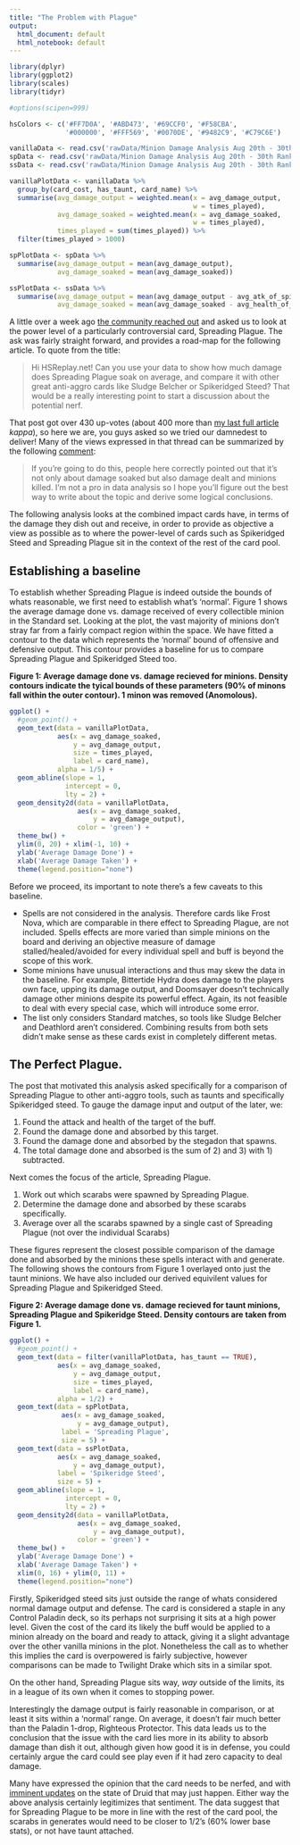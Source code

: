 ```yaml
---
title: "The Problem with Plague"
output:
  html_document: default
  html_notebook: default
---
```


```r
library(dplyr)
library(ggplot2)
library(scales)
library(tidyr)

#options(scipen=999)

hsColors <- c('#FF7D0A', '#ABD473', '#69CCF0', '#F58CBA',
              '#000000', '#FFF569', '#0070DE', '#9482C9', '#C79C6E')

vanillaData <- read.csv('rawData/Minion Damage Analysis Aug 20th - 30th Rank 1 - 4 - Vanilla Minions V2.csv')
spData <- read.csv('rawData/Minion Damage Analysis Aug 20th - 30th Rank 1 - 4 - Spreading Plague V2.csv')
ssData <- read.csv('rawData/Minion Damage Analysis Aug 20th - 30th Rank 1 - 4 - Spikeridged Steed V2.csv')

vanillaPlotData <- vanillaData %>%
  group_by(card_cost, has_taunt, card_name) %>%
  summarise(avg_damage_output = weighted.mean(x = avg_damage_output, 
                                              w = times_played),
            avg_damage_soaked = weighted.mean(x = avg_damage_soaked, 
                                              w = times_played),
            times_played = sum(times_played)) %>%
  filter(times_played > 1000)

spPlotData <- spData %>%
  summarise(avg_damage_output = mean(avg_damage_output),
            avg_damage_soaked = mean(avg_damage_soaked))

ssPlotData <- ssData %>%
  summarise(avg_damage_output = mean(avg_damage_output - avg_atk_of_spikeridged_target),
            avg_damage_soaked = mean(avg_damage_soaked - avg_health_of_spikeridged_target))
```

A little over a week ago [the community reached out](https://www.reddit.com/r/hearthstone/comments/6wprfy/hi_hsreplaynet_can_you_use_your_data_to_show_how/) and asked us to look at the power level of a particularly controversial card, Spreading Plague. The ask was fairly straight forward, and provides a road-map for the following article. To quote from the title:

> Hi HSReplay.net! Can you use your data to show how much damage does Spreading Plague soak on average, and compare it with other great anti-aggro cards like Sludge Belcher or Spikeridged Steed? That would be a really interesting point to start a discussion about the potential nerf.

That post got over 430 up-votes (about 400 more than [my last full article](https://hsreplay.net/articles/26/tracking-diversity-in-the-hearthstone-meta) _kappa_), so here we are, you guys asked so we tried our damnedest to deliver! Many of the views expressed in that thread can be summarized by the following [comment](https://www.reddit.com/r/hearthstone/comments/6wprfy/hi_hsreplaynet_can_you_use_your_data_to_show_how/dma2t7h/):

> If you're going to do this, people here correctly pointed out that it's not only about damage soaked but also damage dealt and minions killed. I'm not a pro in data analysis so I hope you'll figure out the best way to write about the topic and derive some logical conclusions.

The following analysis looks at the combined impact cards have, in terms of the damage they dish out and receive, in order to provide as objective a view as possible as to where the power-level of cards such as Spikeridged Steed and Spreading Plague sit in the context of the rest of the card pool.

## Establishing a baseline

To establish whether Spreading Plague is indeed outside the bounds of whats reasonable, we first need to establish what's 'normal'. Figure 1 shows the average damage done vs. damage received of every collectible minion in the Standard set. Looking at the plot, the vast majority of minions don't stray far from a fairly compact region within the space. We have fitted a contour to the data which represents the 'normal' bound of offensive and defensive output. This contour provides a baseline for us to compare Spreading Plague and Spikeridged Steed too.

**Figure 1: Average damage done vs. damage recieved for minions. Density contours indicate the tyical bounds of these parameters (90% of minons fall within the outer contour). 1 minon was removed (Anomolous).**

```r
ggplot() +
  #geom_point() +
  geom_text(data = vanillaPlotData,
            aes(x = avg_damage_soaked,
                y = avg_damage_output,
                size = times_played,
                label = card_name),
            alpha = 1/5) +
  geom_abline(slope = 1,
              intercept = 0,
              lty = 2) +
  geom_density2d(data = vanillaPlotData,
                 aes(x = avg_damage_soaked,
                     y = avg_damage_output),
                 color = 'green') +
  theme_bw() +
  ylim(0, 20) + xlim(-1, 10) +
  ylab('Average Damage Done') +
  xlab('Average Damage Taken') +
  theme(legend.position="none")
```

Before we proceed, its important to note there's a few caveats to this baseline.

* Spells are not considered in the analysis. Therefore cards like Frost Nova, which are comparable in there effect to Spreading Plague, are not included. Spells effects are more varied than simple minions on the board and deriving an objective measure of damage stalled/healed/avoided for every individual spell and buff is beyond the scope of this work.
* Some minions have unusual interactions and thus may skew the data in the baseline. For example, Bittertide Hydra does damage to the players own face, upping its damage output, and Doomsayer doesn't technically damage other minions despite its powerful effect. Again, its not feasible to deal with every special case, which will introduce some error.
* The list only considers Standard matches, so tools like Sludge Belcher and Deathlord aren't considered. Combining results from both sets didn't make sense as these cards exist in completely different metas.

## The Perfect Plague.

The post that motivated this analysis asked specifically for a comparison of Spreading Plague to other anti-aggro tools, such as taunts and specifically Spikeridged steed. To gauge the damage input and output of the later, we:

1. Found the attack and health of the target of the buff.
2. Found the damage done and absorbed by this target.
3. Found the damage done and absorbed by the stegadon that spawns.
4. The total damage done and absorbed is the sum of 2) and 3) with 1) subtracted.

Next comes the focus of the article, Spreading Plague.

1. Work out which scarabs were spawned by Spreading Plague.
2. Determine the damage done and absorbed by these scarabs specifically.
3. Average over all the scarabs spawned by a single cast of Spreading Plague (not over the individual Scarabs)

These figures represent the closest possible comparison of the damage done and absorbed by the minions these spells interact with and generate. The following shows the contours from Figure 1 overlayed onto just the taunt minions. We have also included our derived equivilent values for Spreading Plague and Spikeridged Steed.

**Figure 2: Average damage done vs. damage recieved for taunt minions, Spreading Plague and Spikeridge Steed. Density contours are taken from Figure 1.**

```r
ggplot() +
  #geom_point() +
  geom_text(data = filter(vanillaPlotData, has_taunt == TRUE),
            aes(x = avg_damage_soaked,
                y = avg_damage_output,
                size = times_played,
                label = card_name),
            alpha = 1/2) +
  geom_text(data = spPlotData,
             aes(x = avg_damage_soaked, 
                 y = avg_damage_output),
             label = 'Spreading Plague',
             size = 5) +
  geom_text(data = ssPlotData,
            aes(x = avg_damage_soaked, 
                y = avg_damage_output),
            label = 'Spikeridge Steed',
            size = 5) +
  geom_abline(slope = 1, 
              intercept = 0,
              lty = 2) +
  geom_density2d(data = vanillaPlotData,
                 aes(x = avg_damage_soaked,
                     y = avg_damage_output),
                 color = 'green') +
  theme_bw() +
  ylab('Average Damage Done') +
  xlab('Average Damage Taken') +
  xlim(0, 16) + ylim(0, 11) +
  theme(legend.position="none")
```

Firstly, Spikeridged steed sits just outside the range of whats considered normal damage output and defense. The card is considered a staple in any Control Paladin deck, so its perhaps not surprising it sits at a high power level. Given the cost of the card its likely the buff would be applied to a minion already on the board and ready to attack, giving it a slight advantage over the other vanilla minions in the plot. Nonetheless the call as to whether this implies the card is overpowered is fairly subjective, however comparisons can be made to Twilight Drake which sits in a similar spot.

On the other hand, Spreading Plague sits way, _way_ outside of the limits, its in a league of its own when it comes to stopping power.

Interestingly the damage output is fairly reasonable in comparison, or at least it sits within a 'normal' range. On average, it doesn't fair much better than the Paladin 1-drop, Righteous Protector. This data leads us to the conclusion that the issue with the card lies more in its ability to absorb damage than dish it out, although given how good it is in defense, you could certainly argue the card could see play even if it had zero capacity to deal damage.

Many have expressed the opinion that the card needs to be nerfed, and with [imminent updates](https://twitter.com/bdbrode/status/904399898258190336) on the state of Druid that may just happen. Either way the above analysis certainly legitimizes that sentiment. The data suggest that for Spreading Plague to be more in line with the rest of the card pool, the scarabs in generates would need to be closer to 1/2's (60% lower base stats), or not have taunt attached.


